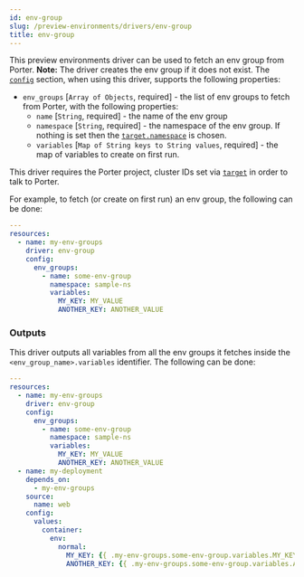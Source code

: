 ```yaml
---
id: env-group
slug: /preview-environments/drivers/env-group
title: env-group
---
```


This preview environments driver can be used to fetch an env group from Porter. **Note:** The driver creates the env group if it does not exist. The [`config`](/preview-environments/porter-yaml-reference#resourceconfig) section, when using this driver, supports the following properties:

- `env_groups` [`Array of Objects`, required] - the list of env groups to fetch from Porter, with the following properties:
  - `name` [`String`, required] - the name of the env group
  - `namespace` [`String`, required] - the namespace of the env group. If nothing is set then the [`target.namespace`](/preview-environments/porter-yaml-reference#resourcetarget) is chosen.
  - `variables` [`Map of String keys to String values`, required] - the map of variables to create on first run.

This driver requires the Porter project, cluster IDs set via [`target`](/preview-environments/porter-yaml-reference#resourcetarget) in order to talk to Porter.

For example, to fetch (or create on first run) an env group, the following can be done:

```yaml
---
resources:
  - name: my-env-groups
    driver: env-group
    config:
      env_groups:
        - name: some-env-group
          namespace: sample-ns
          variables:
            MY_KEY: MY_VALUE
            ANOTHER_KEY: ANOTHER_VALUE
```

### Outputs

This driver outputs all variables from all the env groups it fetches inside the `<env_group_name>.variables` identifier. The following can be done:

```yaml
---
resources:
  - name: my-env-groups
    driver: env-group
    config:
      env_groups:
        - name: some-env-group
          namespace: sample-ns
          variables:
            MY_KEY: MY_VALUE
            ANOTHER_KEY: ANOTHER_VALUE
  - name: my-deployment
    depends_on:
      - my-env-groups
    source:
      name: web
    config:
      values:
        container:
          env:
            normal:
              MY_KEY: {{ .my-env-groups.some-env-group.variables.MY_KEY }}
              ANOTHER_KEY: {{ .my-env-groups.some-env-group.variables.ANOTHER_KEY }}
```
